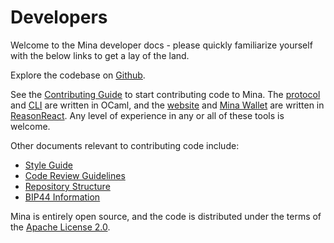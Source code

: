 
# Developers

Welcome to the Mina developer docs - please quickly familiarize yourself with the below links to get a lay of the land.

Explore the codebase on [Github](https://github.com/MinaProtocol/mina).

See the [Contributing Guide](/docs/contributing/) to start contributing code to Mina. The [protocol](https://github.com/MinaProtocol/mina/tree/master/src) and [CLI](https://github.com/MinaProtocol/mina/tree/master/src/app/cli) are written in OCaml, and the [website](https://github.com/MinaProtocol/mina/tree/master/frontend/website) and [Mina Wallet](https://github.com/MinaProtocol/mina/tree/master/frontend/wallet) are written in [ReasonReact](https://reasonml.github.io/reason-react/). Any level of experience in any or all of these tools is welcome.

Other documents relevant to contributing code include:

- [Style Guide](/docs/developers/style-guide)
- [Code Review Guidelines](/docs/developers/code-reviews)
- [Repository Structure](/docs/developers/directory-structure)
- [BIP44 Information](/docs/developers/bip44-information)

Mina is entirely open source, and the code is distributed under the terms of the [Apache License 2.0](https://github.com/MinaProtocol/mina/blob/master/LICENSE).
